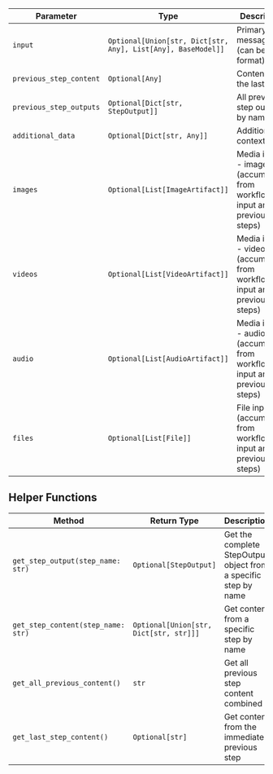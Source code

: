 | Parameter | Type | Description |
|-------|------|-------------|
| `input` | `Optional[Union[str, Dict[str, Any], List[Any], BaseModel]]` | Primary input message (can be any format) |
| `previous_step_content` | `Optional[Any]` | Content from the last step |
| `previous_step_outputs` | `Optional[Dict[str, StepOutput]]` | All previous step outputs by name |
| `additional_data` | `Optional[Dict[str, Any]]` | Additional context data |
| `images` | `Optional[List[ImageArtifact]]` | Media inputs - images (accumulated from workflow input and previous steps) |
| `videos` | `Optional[List[VideoArtifact]]` | Media inputs - videos (accumulated from workflow input and previous steps) |
| `audio` | `Optional[List[AudioArtifact]]` | Media inputs - audio (accumulated from workflow input and previous steps) |
| `files` | `Optional[List[File]]` | File inputs (accumulated from workflow input and previous steps) |

## Helper Functions

| Method | Return Type | Description |
|--------|-------------|-------------|
| `get_step_output(step_name: str)` | `Optional[StepOutput]` | Get the complete StepOutput object from a specific step by name |
| `get_step_content(step_name: str)` | `Optional[Union[str, Dict[str, str]]]` | Get content from a specific step by name |
| `get_all_previous_content()` | `str` | Get all previous step content combined |
| `get_last_step_content()` | `Optional[str]` | Get content from the immediate previous step |